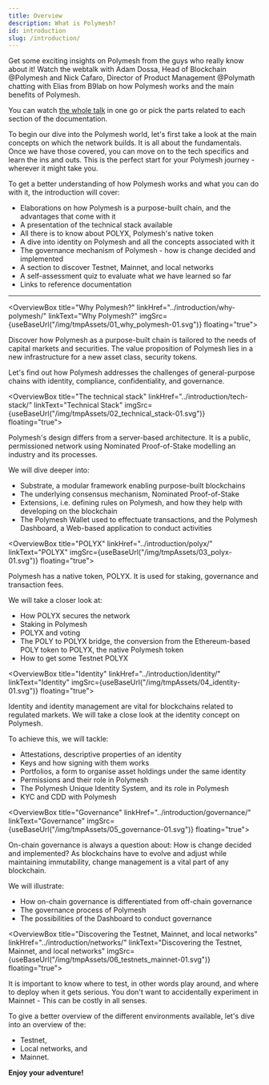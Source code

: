 ```yaml
---
title: Overview
description: What is Polymesh?
id: introduction
slug: /introduction/
---
```



<OverviewVideoBox title="Polymesh webcast" videoId="2Rb3SynlhdE">

Get some exciting insights on Polymesh from the guys who really know about it! Watch the webtalk with Adam Dossa, Head of Blockchain @Polymesh and Nick Cafaro, Director of Product Management @Polymath chatting with Elias from B9lab on how Polymesh works and the main benefits of Polymesh.

You can watch [the whole talk](/docs/resources/polymesh-webcast) in one go or pick the parts related to each section of the documentation.

</OverviewVideoBox>

To begin our dive into the Polymesh world, let's first take a look at the main concepts on which the network builds. It is all about the fundamentals. Once we have those covered, you can move on to the tech specifics and learn the ins and outs. This is the perfect start for your Polymesh journey - wherever it might take you.

To get a better understanding of how Polymesh works and what you can do with it, the introduction will cover:

- Elaborations on how Polymesh is a purpose-built chain, and the advantages that come with it
- A presentation of the technical stack available
- All there is to know about POLYX, Polymesh's native token
- A dive into identity on Polymesh and all the concepts associated with it
- The governance mechanism of Polymesh - how is change decided and implemented
- A section to discover Testnet, Mainnet, and local networks
- A self-assessment quiz to evaluate what we have learned so far
- Links to reference documentation

---

<OverviewBox title="Why Polymesh?" linkHref="../introduction/why-polymesh/" linkText="Why Polymesh?" imgSrc={useBaseUrl("/img/tmpAssets/01_why_polymesh-01.svg")} floating="true">

Discover how Polymesh as a purpose-built chain is tailored to the needs of capital markets and securities. The value proposition of Polymesh lies in a new infrastructure for a new asset class, security tokens.

Let's find out how Polymesh addresses the challenges of general-purpose chains with identity, compliance, confidentiality, and governance.

</OverviewBox>

<OverviewBox title="The technical stack" linkHref="../introduction/tech-stack/" linkText="Technical Stack" imgSrc={useBaseUrl("/img/tmpAssets/02_technical_stack-01.svg")} floating="true">

Polymesh's design differs from a server-based architecture. It is a public, permissioned network using Nominated Proof-of-Stake modelling an industry and its processes.

We will dive deeper into:

- Substrate, a modular framework enabling purpose-built blockchains
- The underlying consensus mechanism, Nominated Proof-of-Stake
- Extensions, i.e. defining rules on Polymesh, and how they help with developing on the blockchain
- The Polymesh Wallet used to effectuate transactions, and the Polymesh Dashboard, a Web-based application to conduct activities

</OverviewBox>

<OverviewBox title="POLYX" linkHref="../introduction/polyx/" linkText="POLYX" imgSrc={useBaseUrl("/img/tmpAssets/03_polyx-01.svg")} floating="true">

Polymesh has a native token, POLYX. It is used for staking, governance and transaction fees.

We will take a closer look at:

- How POLYX secures the network
- Staking in Polymesh
- POLYX and voting
- The POLY to POLYX bridge, the conversion from the Ethereum-based POLY token to POLYX, the native Polymesh token
- How to get some Testnet POLYX

</OverviewBox>

<OverviewBox title="Identity" linkHref="../introduction/identity/" linkText="Identity" imgSrc={useBaseUrl("/img/tmpAssets/04_identity-01.svg")} floating="true">

Identity and identity management are vital for blockchains related to regulated markets. We will take a close look at the identity concept on Polymesh.

To achieve this, we will tackle:

- Attestations, descriptive properties of an identity
- Keys and how signing with them works
- Portfolios, a form to organise asset holdings under the same identity
- Permissions and their role in Polymesh
- The Polymesh Unique Identity System, and its role in Polymesh
- KYC and CDD with Polymesh

</OverviewBox>

<OverviewBox title="Governance" linkHref="../introduction/governance/" linkText="Governance" imgSrc={useBaseUrl("/img/tmpAssets/05_governance-01.svg")} floating="true">

On-chain governance is always a question about: How is change decided and implemented? As blockchains have to evolve and adjust while maintaining immutability, change management is a vital part of any blockchain.

We will illustrate:

- How on-chain governance is differentiated from off-chain governance
- The governance process of Polymesh
- The possibilities of the Dashboard to conduct governance

</OverviewBox>

<OverviewBox title="Discovering the Testnet, Mainnet, and local networks" linkHref="../introduction/networks/" linkText="Discovering the Testnet, Mainnet, and local networks" imgSrc={useBaseUrl("/img/tmpAssets/06_testnets_mainnet-01.svg")} floating="true">

It is important to know where to test, in other words play around, and where to deploy when it gets serious. You don't want to accidentally experiment in Mainnet - This can be costly in all senses.

To give a better overview of the different environments available, let's dive into an overview of the:

- Testnet,
- Local networks, and
- Mainnet.

</OverviewBox>

**Enjoy your adventure!**

